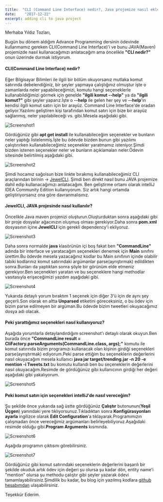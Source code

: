 ```yaml
---
title:  "CLI (Command Line Interface) nedir?, Java projemize nasıl ekleriz?"
date:    "2017-12-22"
excerpt: adding cli to java project
---
```


Merhaba Yıldız Tozları,

Bugün bu dönem aldığım Advance Programming dersinin ödevinde kullanmamız gereken CLI(Command Line Interface)'i ve bunu JAVA(Maven) projemizde nasıl kullanacağımızı anlatacağım ama öncelikle **"CLI nedir?"** onun üzerinde durmak istiyorum.

#### **CLI(Command Line Interface) nedir?**

Eğer Bilgisayar Bilimleri ile ilgili bir bölüm okuyorsanız mutlaka komut satırında debelendiğiniz, bir şeyler yapmaya çalıştığınız olmuştur işte o zamanlarda neler yapabileceğimizi, komutu hangi seçeneklerle kullanabildiğimizi görmek için genelde **"ilgili komut --help"** ya da **"ilgili komut?"** gibi şeyler yaparız.İşte o **--help** ile gelen her şey ve **--help**'in kendisi ilgili komut satırı için bir arayüz. Command Line Interface'de oradan geliyor.Yazılımı geliştiren kişi tarafından komut satırı için bize bir arayüz sağlanmış, neler yapılabileceği vs. gibi.Mesela aşağıdaki gibi.

![Screenshot1](/about-cli/screenshot1.png)

Gördüğünüz gibi **apt get install** ile kullanabileceğim seçenekler ve bunların neler yaptığı listelenmiş.İşte bu ödevde bizden bunun gibi yazılımı çalıştırırken kullanabileceğimiz seçenekler yaratmamız isteniyor.Şimdi bizden istenen seçenekler neler ve bunların açıklamaları neler.Ödevin sitesinde belirtilmiş aşağıdaki gibi.

![Screenshot2](/about-cli/screenshot2.png)

Şimdi hocamız sağolsun bize linkte bırakmış kullanabileceğimiz CLI araçlarından birinin -> [JewelCLI](http://jewelcli.lexicalscope.com/). Şimdi ben direkt nasıl bunu JAVA projemize dahil edip kullanacağımızı anlatacağım. Ben geliştirme ortamı olarak intelliJ IDEA Community Edition kullanıyorum. Siz artık hangi ortamda geliştiriyorsanız ona göre davranmalısınız.

#### **JewelCLI, JAVA projesinde nasıl kullanılır?**

Öncelikle Java maven projenizi oluşturun.Oluşturduktan sonra aşağıdaki gibi bir proje dosyalar ağacınızın oluşmuş olması gerekiyor.Daha sonra **pom.xml** dosyasının içine **JewelCLI** için gerekli dependency'i ekliyoruz.

![Screenshot3](/about-cli/screenshot3.png)


 Daha sonra normalde **java** klasörünün içi boş fakat ben **"CommandLine"** adında bir interface ve yaratacağım seçenekleri denemek için **Main** sınıfını ürettim.Bu ödevde mesela yazacağınız kodlar bu Main sınıfının içinde olabilir tabiki kodlarınız komut satırındaki argümanlar parse(ayrıştırmak) edildikten sonra.Bunları da yaptıktan sonra şöyle bir görünüm elde etmeniz gerekiyor.Ben seçenekleri yaratan ve bu seçeneklere hangi methodlar vasıtasıyla erişeceğimizi yazdım aşağıdaki gibi.

![Screenshot4](/about-cli/screenshot4.png)

Yukarıda detaylı yorum bıraktım 1 seçenek için diğer 3'ü için de aynı şey geçerli.Son olarak en altta **Unparsed** etiketini göreceksiniz, o bu ödev için bizim parse edilmeyen bir argüman.Bu ödevde bizim tweetleri okuyacağımız dosya adı olacak.

#### **Peki yarattığımız seçenekleri nasıl kullanıyoruz?**

Aşağıda yorumlarla detaylandırdığım screenshot'ı detaylı olarak okuyun.Ben burada önce **"CommandLine result = CliFactory.parseArguments(CommandLine.class, args);"** komutu ile komut satırında bizim programızı kullanacak olan kişinin girdiği seçenekleri parse(ayrıştırmak) ediyorum.Peki parse ettiğim bu seçeneklerin değerlerini nasıl okuyacağım mesela kullanıcı **java jar target/trending.jar -n 20 -e mention -i Tweets.txt**
bu komutu kullandı ben bu seçeneklerin değerlerini nasıl okuyacağım.Resimde de gördüğünüz gibi kullanıcının girdiği her değeri aşağıdaki gibi yakalıyorum.

![Screenshot5](/about-cli/screenshot5.png)

#### **Peki komut satırı için seçenekleri intelliJ'de nasıl vereceğim?**

Şu şekilde önce yukarıda sağ üstte gördüğünüz **Çalıştır** butonunun(**Yeşil Üçgen**) yanındaki yere tıklıyorsunuz.Tıkladıktan sonra **Konfigürasyonları ayarla** ingilizce olarak **Edit Configuration**'a tıklayarak.Programımızın çalışmadan önce vereceğimiz argümanları belirleyebiliyoruz.Aşağıdaki resimde olduğu gibi.**Program Arguments** kısmında.

![Screenshot6](/about-cli/screenshot6.png)

Aşağıda programın çıktısını görebilirsiniz.

![Screenshot7](/about-cli/screenshot7.png)

Gördüğünüz gibi komut satırındaki seçeneklerin değerlerini başarılı bir şekilde okuduk artık ödev için değeri şu olursa şu kadar dön, entity name'i "mention" olursa şu methodu çalıştır gibi şeyler yazarak ödevi tamamlayabilirsiniz.Şimdilik bu kadar, bu blog için yazılmış kodlara [github hesabımdan](https://github.com/koksalmis/trending) ulaşabilirsiniz.

Teşekkür Ederim.



